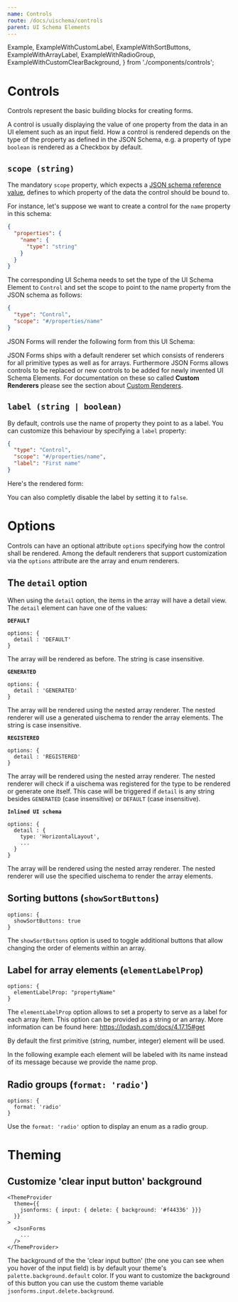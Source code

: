 ```yaml
---
name: Controls
route: /docs/uischema/controls
parent: UI Schema Elements
---
```


  Example,
  ExampleWithCustomLabel,
  ExampleWithSortButtons,
  ExampleWithArrayLabel,
  ExampleWithRadioGroup,
  ExampleWithCustomClearBackground,
} from './components/controls';

# Controls

Controls represent the basic building blocks for creating forms.

A control is usually displaying the value of one property from the data in an UI element such as an input field.
How a control is rendered depends on the type of the property as defined in the JSON Schema,
e.g. a property of type `boolean` is rendered as a Checkbox by default.

## `scope (string)`

The mandatory `scope` property, which expects a [JSON schema reference value](https://spacetelescope.github.io/understanding-json-schema/structuring.html#reuse"),
defines to which property of the data the control should be bound to.

For instance, let's suppose we want to create a control for the `name` property in this schema:

```json
{
  "properties": {
    "name": {
      "type": "string"
    }
  }
}
```

The corresponding UI Schema needs to set the type of the UI Schema Element to `Control` and set the scope to point to the name property from the JSON schema as follows:

```json
{
  "type": "Control",
  "scope": "#/properties/name"
}
```

JSON Forms will render the following form from this UI Schema:

<Example />

JSON Forms ships with a default renderer set which consists of renderers for all primitive types as well as
for arrays. Furthermore JSON Forms allows controls to be replaced or new controls to be added for newly
invented UI Schema Elements. For documentation on these so called **Custom Renderers** please see the section
about [Custom Renderers](/docs/custom-renderers).

## `label (string | boolean)`

By default, controls use the name of property they point to as a label. You can customize this behaviour by specifying a `label` property:

```json
{
  "type": "Control",
  "scope": "#/properties/name",
  "label": "First name"
}
```

Here's the rendered form:

<ExampleWithCustomLabel />

You can also completly disable the label by setting it to `false`.

# Options

Controls can have an optional attribute `options` specifying how the control shall be rendered.
Among the default renderers that support customization via the `options` attribute are the array and enum renderers.

## The `detail` option

When using the `detail` option, the items in the array will have a detail view.
The `detail` element can have one of the values:

**`DEFAULT`**

```
options: {
  detail : 'DEFAULT'
}
```

The array will be rendered as before. The string is case insensitive.

**`GENERATED`**

```
options: {
  detail : 'GENERATED'
}
```

The array will be rendered using the nested array renderer. The nested renderer will use a generated uischema to render the array elements. The string is case insensitive.

**`REGISTERED`**

```
options: {
  detail : 'REGISTERED'
}
```

The array will be rendered using the nested array renderer.
The nested renderer will check if a uischema was registered for the type to be rendered or generate one itself.
This case will be triggered if `detail` is any string besides `GENERATED` (case insensitive) or `DEFAULT` (case insensitive).

**`Inlined UI schema`**

```
options: {
  detail : {
    type: 'HorizontalLayout',
    ...
  }
}
```

The array will be rendered using the nested array renderer.
The nested renderer will use the specified uischema to render the array elements.

## Sorting buttons (`showSortButtons`)

```
options: {
  showSortButtons: true
}
```

The `showSortButtons` option is used to toggle additional buttons that allow changing the
order of elements within an array.

<ExampleWithSortButtons />

## Label for array elements (`elementLabelProp`)

```
options: {
  elementLabelProp: "propertyName"
}
```

The `elementLabelProp` option allows to set a property to serve as a label for each array item.
This option can be provided as a string or an array. More information can be found here:
https://lodash.com/docs/4.17.15#get

By default the first primitive (string, number, integer) element will be used.

In the following example each element will be labeled with its name instead of its message because we provide the name prop.

<ExampleWithArrayLabel />

## Radio groups (`format: 'radio'`)

```
options: {
  format: 'radio'
}
```

Use the `format: 'radio'` option to display an enum as a radio group.

<ExampleWithRadioGroup />

# Theming

## Customize 'clear input button' background

```
<ThemeProvider
  theme={{
    jsonforms: { input: { delete: { background: '#f44336' }}}
  }}
>
  <JsonForms
    ...
  />
</ThemeProvider>
```

The background of the the 'clear input button' (the one you can see when you hover of the input field) is by default your theme's `palette.background.default` color. If you want to customize the background of this button you can use the custom theme variable `jsonforms.input.delete.background`.

<ExampleWithCustomClearBackground />
